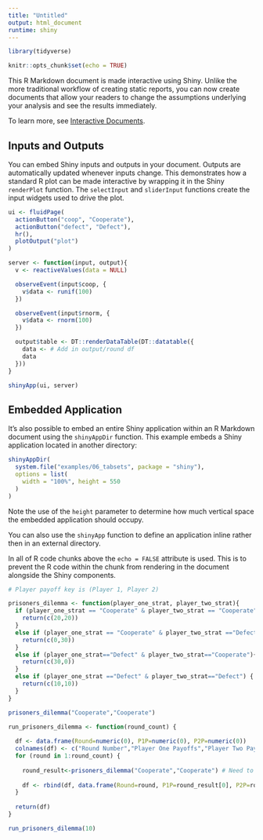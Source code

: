 ```yaml
---
title: "Untitled"
output: html_document
runtime: shiny
---
```

```r
library(tidyverse)
```

```r
knitr::opts_chunk$set(echo = TRUE)
```

This R Markdown document is made interactive using Shiny. Unlike the more traditional workflow of creating static reports, you can now create documents that allow your readers to change the assumptions underlying your analysis and see the results immediately. 

To learn more, see [Interactive Documents](http://rmarkdown.rstudio.com/authoring_shiny.html).

## Inputs and Outputs

You can embed Shiny inputs and outputs in your document. Outputs are automatically updated whenever inputs change.  This demonstrates how a standard R plot can be made interactive by wrapping it in the Shiny `renderPlot` function. The `selectInput` and `sliderInput` functions create the input widgets used to drive the plot.

```r
ui <- fluidPage(
  actionButton("coop", "Cooperate"),
  actionButton("defect", "Defect"), 
  hr(),
  plotOutput("plot")
)

server <- function(input, output){
  v <- reactiveValues(data = NULL)

  observeEvent(input$coop, {
    v$data <- runif(100)
  })

  observeEvent(input$rnorm, {
    v$data <- rnorm(100)
  })  

  output$table <- DT::renderDataTable(DT::datatable({
    data <- # Add in output/round df
    data
  }))
}

shinyApp(ui, server)
```

## Embedded Application

It's also possible to embed an entire Shiny application within an R Markdown document using the `shinyAppDir` function. This example embeds a Shiny application located in another directory:

```r
shinyAppDir(
  system.file("examples/06_tabsets", package = "shiny"),
  options = list(
    width = "100%", height = 550
  )
)
```

Note the use of the `height` parameter to determine how much vertical space the embedded application should occupy.

You can also use the `shinyApp` function to define an application inline rather then in an external directory.

In all of R code chunks above the `echo = FALSE` attribute is used. This is to prevent the R code within the chunk from rendering in the document alongside the Shiny components.


```r
# Player payoff key is (Player 1, Player 2)

prisoners_dilemma <- function(player_one_strat, player_two_strat){
  if (player_one_strat == "Cooperate" & player_two_strat == "Cooperate") {
    return(c(20,20))
  }
  else if (player_one_strat == "Cooperate" & player_two_strat =="Defect") {
    return(c(0,30))
  }
  else if (player_one_strat=="Defect" & player_two_strat=="Cooperate"){
    return(c(30,0))
  }
  else if (player_one_strat =="Defect" & player_two_strat=="Defect") {
    return(c(10,10))
  }
}

prisoners_dilemma("Cooperate","Cooperate")
```

```r

run_prisoners_dilemma <- function(round_count) {
  
  df <- data.frame(Round=numeric(0), P1P=numeric(0), P2P=numeric(0))
  colnames(df) <- c("Round Number","Player One Payoffs","Player Two Payoffs")
  for (round in 1:round_count) {
    
    round_result<-prisoners_dilemma("Cooperate","Cooperate") # Need to update to not coop coop as soon as shiny is figured out
    
    df <- rbind(df, data.frame(Round=round, P1P=round_result[0], P2P=round_result[1])) 
  }
  
  return(df)
}

run_prisoners_dilemma(10)
```



